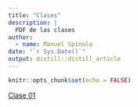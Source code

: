 ```yaml
---
title: "Clases"
description: |
  PDF de las clases
author:
  - name: Manuel Spínola
date: "`r Sys.Date()`"
output: distill::distill_article
---
```


```r
knitr::opts_chunk$set(echo = FALSE)
```

[Clase 01](02_clases/Introduccion_a_la_estadistica_y_estadistica_descriptiva.pdf)





